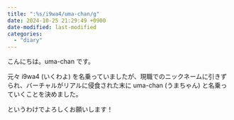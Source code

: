 ```yaml
---
title: ":%s/i9wa4/uma-chan/g"
date: 2024-10-25 21:29:49 +0900
date-modified: last-modified
categories:
  - "diary"
---
```


こんにちは。uma-chan です。

元々 i9wa4 (いくわよ) を名乗っていましたが、現職でのニックネームに引きずられ、バーチャルがリアルに侵食された末に uma-chan (うまちゃん) と名乗っていくことを決めました。

というわけでよろしくお願いします！
